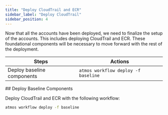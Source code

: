 ```yaml
---
title: "Deploy CloudTrail and ECR"
sidebar_label: "Deploy CloudTrail"
sidebar_position: 4
---
```


<Intro>
Now that all the accounts have been deployed, we need to finalize the setup of the accounts. This includes deploying CloudTrail and ECR. These foundational components will be necessary to move forward with the rest of the deployment.
</Intro>

| Steps                      | Actions                             |
| -------------------------- | ----------------------------------- |
| Deploy baseline components | `atmos workflow deploy -f baseline` |

<Steps>
  <Step>
  ## <StepNumber/> Deploy Baseline Components

  Deploy CloudTrail and ECR with the following workflow:

  ```bash
  atmos workflow deploy -f baseline
  ```
  </Step>
</Steps>
